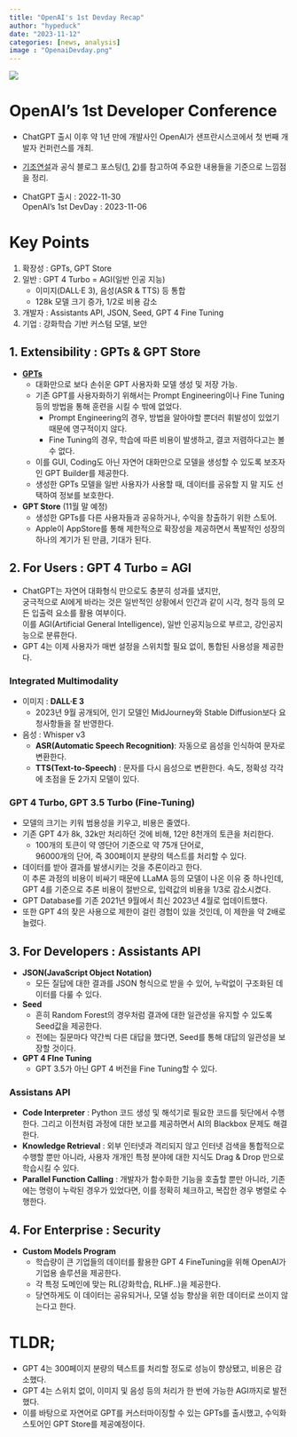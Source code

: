```yaml
---
title: "OpenAI's 1st Devday Recap"
author: "hypeduck"
date: "2023-11-12"
categories: [news, analysis]
image : "OpenaiDevday.png"
---
```


![](OpenaiDevday.png)

# OpenAI's 1st Developer Conference

+ ChatGPT 출시 이후 약 1년 만에 개발사인 OpenAI가 샌프란시스코에서 첫 번째 개발자 컨퍼런스를 개최.  
+ [기조연설](https://www.youtube.com/live/U9mJuUkhUzk?si=d0D1KMQEbc6D3yus)과 공식 블로그 포스팅([1](https://openai.com/blog/new-models-and-developer-products-announced-at-devday), [2](https://openai.com/blog/introducing-gpts))를 참고하여 주요한 내용들을 기준으로 느낌점을 정리.

+ ChatGPT 출시 : 2022-11-30  
  OpenAI's 1st DevDay : 2023-11-06

# Key Points

1. 확장성 : GPTs, GPT Store
2. 일반 : GPT 4 Turbo = AGI(일반 인공 지능)
   + 이미지(DALL·E 3), 음성(ASR & TTS) 등 통합
   + 128k 모델 크기 증가, 1/2로 비용 감소
3. 개발자 : Assistants API, JSON, Seed, GPT 4 Fine Tuning
4. 기업 : 강화학습 기반 커스텀 모델, 보안

## 1. Extensibility : GPTs & GPT Store

+ **[GPTs](https://chat.openai.com/gpts/editor)**
  + 대화만으로 보다 손쉬운 GPT 사용자화 모델 생성 및 저장 가능.
  + 기존 GPT를 사용자화하기 위해서는 Prompt Engineering이나 Fine Tuning 등의 방법을 통해 훈련을 시킬 수 밖에 없었다.
    + Prompt Engineering의 경우, 방법을 알아야할 뿐더러 휘발성이 있었기 때문에 영구적이지 않다.
    + Fine Tuning의 경우, 학습에 따른 비용이 발생하고, 결코 저렴하다고는 볼 수 없다.
  + 이를 GUI, Coding도 아닌 자연어 대화만으로 모델을 생성할 수 있도록 보조자인 GPT Builder를 제공한다.
  + 생성한 GPTs 모델을 일반 사용자가 사용할 때, 데이터를 공유할 지 말 지도 선택하여 정보를 보호한다.

+ **GPT Store** (11월 말 예정)
  + 생성한 GPTs를 다른 사용자들과 공유하거나, 수익을 창출하기 위한 스토어.
  + Apple이 AppStore를 통해 제한적으로 확장성을 제공하면서 폭발적인 성장의 하나의 계기가 된 만큼, 기대가 된다.

## 2. For Users : GPT 4 Turbo = AGI

+ ChatGPT는 자연어 대화형식 만으로도 충분히 성과를 냈지만,  
  궁극적으로 AI에게 바라는 것은 일반적인 상황에서 인간과 같이 시각, 청각 등의 모든 입출력 요소를 활용 여부이다.   
  이를 AGI(Artificial General Intelligence), 일반 인공지능으로 부르고, 강인공지능으로 분류한다.  
+ GPT 4는 이제 사용자가 매번 설정을 스위치할 필요 없이, 통합된 사용성을 제공한다.

### Integrated Multimodality
  + 이미지 : **DALL·E 3**
    + 2023년 9월 공개되어, 인기 모델인 MidJourney와 Stable Diffusion보다 요청사항들을 잘 반영한다.
  + 음성 : Whisper v3
    + **ASR(Automatic Speech Recognition)**: 자동으로 음성을 인식하여 문자로 변환한다.
    + **TTS(Text-to-Speech)** : 문자를 다시 음성으로 변환한다. 속도, 정확성 각각에 초점을 둔 2가지 모델이 있다.

### GPT 4 Turbo, GPT 3.5 Turbo (Fine-Tuning)
  + 모델의 크기는 키워 범용성을 키우고, 비용은 줄였다.
  + 기존 GPT 4가 8k, 32k만 처리하던 것에 비해, 12만 8천개의 토큰을 처리한다.
    + 100개의 토큰이 약 영단어 기준으로 약 75개 단어로,  
      96000개의 단어, 즉 300페이지 분량의 텍스트를 처리할 수 있다.
  + 데이터를 받아 결과를 발생시키는 것을 추론이라고 한다.   
    이 추론 과정의 비용이 비싸기 때문에 LLaMA 등의 모델이 나온 이유 중 하나인데,  
    GPT 4를 기준으로 추론 비용이 절반으로, 입력값의 비용을 1/3로 감소시켰다.  
  + GPT Database를 기존 2021년 9월에서 최신 2023년 4월로 업데이트했다.
  + 또한 GPT 4의 잦은 사용으로 제한이 걸린 경험이 있을 것인데, 이 제한을 약 2배로 늘렸다.

## 3. For Developers : Assistants API

+ **JSON(JavaScript Object Notation)**
  + 모든 질답에 대한 결과를 JSON 형식으로 받을 수 있어, 누락없이 구조화된 데이터를 다룰 수 있다.

+ **Seed**
  + 흔히 Random Forest의 경우처럼 결과에 대한 일관성을 유지할 수 있도록 Seed값을 제공한다.
  + 전에는 질문마다 약간씩 다른 대답을 했다면, Seed를 통해 대답의 일관성을 보장할 것이다.

+ **GPT 4 FIne Tuning**
  + GPT 3.5가 아닌 GPT 4 버전을 Fine Tuning할 수 있다.

### Assistans API
  + **Code Interpreter** : Python 코드 생성 및 해석기로 필요한 코드를 뒷단에서 수행한다. 그리고 이전처럼 과정에 대한 보고를 제공하면서 AI의 Blackbox 문제도 해결한다.
  + **Knowledge Retrieval** : 외부 인터넷과 격리되지 않고 인터넷 검색을 통합적으로 수행할 뿐만 아니라, 사용자 개개인 특정 분야에 대한 지식도 Drag & Drop 만으로 학습시킬 수 있다.
  + **Parallel Function Calling** : 개발자가 함수화한 기능을 호출할 뿐만 아니라, 기존에는 명령이 누락된 경우가 있었다면, 이를 정확히 체크하고, 복잡한 경우 병렬로 수행한다.

## 4. For Enterprise : Security

+ **Custom Models Program**
  + 학습량이 큰 기업들의 데이터를 활용한 GPT 4 FineTuning을 위해 OpenAI가 기업용 솔루션을 제공한다.
  + 각 특정 도메인에 맞는 RL(강화학습, RLHF..)을 제공한다.
  + 당연하게도 이 데이터는 공유되거나, 모델 성능 향상을 위한 데이터로 쓰이지 않는다고 한다.

# TLDR;
  + GPT 4는 300페이지 분량의 텍스트를 처리할 정도로 성능이 향상됐고, 비용은 감소했다.
  + GPT 4는 스위치 없이, 이미지 및 음성 등의 처리가 한 번에 가능한 AGI까지로 발전했다.
  + 이를 바탕으로 자연어로 GPT를 커스터마이징할 수 있는 GPTs를 출시했고, 수익화 스토어인 GPT Store를 제공예정이다.